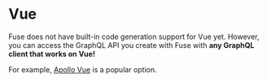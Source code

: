 # Vue

Fuse does not have built-in code generation support for Vue yet. However, you can access the GraphQL API you create with Fuse with **any GraphQL client that works on Vue!**

For example, [Apollo Vue](https://apollo.vuejs.org/) is a popular option.